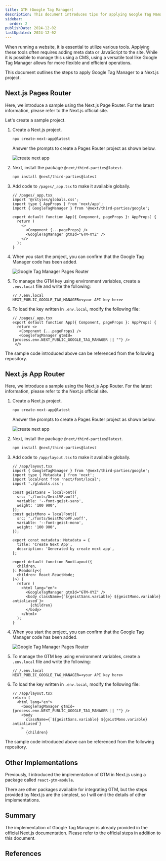```yaml
---
title: GTM (Google Tag Manager)
description: This document introduces tips for applying Google Tag Manager to a Next.js project.
sidebar:
  order: 2
publishDate: 2024-12-02
lastUpdated: 2024-12-02
---
```



When running a website, it is essential to utilize various tools. Applying these tools often requires adding meta data or JavaScript to the site. While it is possible to manage this using a CMS, using a versatile tool like Google Tag Manager allows for more flexible and efficient operations.

This document outlines the steps to apply Google Tag Manager to a Next.js project.

## Next.js Pages Router

Here, we introduce a sample using the Next.js Page Router. For the latest information, please refer to the Next.js official site.

<LinkCard
  title="Third Party Libraries - Google Tag Manager - Pages Router"
  href="https://nextjs.org/docs/pages/building-your-application/optimizing/third-party-libraries#google-tag-manager"
  target="_blank"
/>

Let's create a sample project.

<Steps>

1. Create a Next.js project.

   ```bash
   npx create-next-app@latest
   ```

   Answer the prompts to create a Pages Router project as shown below.

   ![create next app](../../../../assets/nextjs/gtm01.png)

2. Next, install the package `@next/third-parties@latest`.

   ```bash
   npm install @next/third-parties@latest
   ```

3. Add code to `/pages/_app.tsx` to make it available globally.

   ```tsx {4,7-10}
   // /pages/_app.tsx
   import '@/styles/globals.css';
   import type { AppProps } from 'next/app';
   import { GoogleTagManager } from '@next/third-parties/google';

   export default function App({ Component, pageProps }: AppProps) {
     return (
       <>
         <Component {...pageProps} />
         <GoogleTagManager gtmId="GTM-XYZ" />
       </>
     );
   }
   ```

4. When you start the project, you can confirm that the Google Tag Manager code has been added.

   ![Google Tag Manager Pages Router](../../../../assets/nextjs/gtm02.png)

5. To manage the GTM key using environment variables, create a `.env.local` file and write the following:

   ```
   // /.env.local
   NEXT_PUBLIC_GOOGLE_TAG_MANAGER=<your API key here>
   ```

6. To load the key written in `.env.local`, modify the following file:

   ```tsx {5}
   // /pages/_app.tsx
   export default function App({ Component, pageProps }: AppProps) {
     return <>
      <Component {...pageProps} />
      <GoogleTagManager gtmId={process.env.NEXT_PUBLIC_GOOGLE_TAG_MANAGER || ""} />
    </>
   ```

</Steps>

The sample code introduced above can be referenced from the following repository.

<LinkCard
  title="haramizu / Next.js-sample - google-tag-manager-pages"
  href="https://github.com/haramizu/Next.js-sample/tree/main/examples/google-tag-manager-pages"
  target="_blank"
/>

## Next.js App Router

Here, we introduce a sample using the Next.js App Router. For the latest information, please refer to the Next.js official site.

<LinkCard
  title="Third Party Libraries - Google Tag Manager - App Router"
  href="https://nextjs.org/docs/app/building-your-application/optimizing/third-party-libraries#google-tag-manager"
  target="_blank"
/>

<Steps>

1. Create a Next.js project.

   ```bash
   npx create-next-app@latest
   ```

   Answer the prompts to create a Pages Router project as shown below.

   ![create next app](../../../../assets/nextjs/gtm03.png)

2. Next, install the package `@next/third-parties@latest`.

   ```bash
   npm install @next/third-parties@latest
   ```

3. Add code to `/app/layout.tsx` to make it available globally.

   ```tsx {2,30}
   // /app/layout.tsx
   import { GoogleTagManager } from '@next/third-parties/google';
   import type { Metadata } from 'next';
   import localFont from 'next/font/local';
   import './globals.css';

   const geistSans = localFont({
     src: './fonts/GeistVF.woff',
     variable: '--font-geist-sans',
     weight: '100 900',
   });
   const geistMono = localFont({
     src: './fonts/GeistMonoVF.woff',
     variable: '--font-geist-mono',
     weight: '100 900',
   });

   export const metadata: Metadata = {
     title: 'Create Next App',
     description: 'Generated by create next app',
   };

   export default function RootLayout({
     children,
   }: Readonly<{
     children: React.ReactNode;
   }>) {
     return (
       <html lang="en">
         <GoogleTagManager gtmId="GTM-XYZ" />
         <body className={`${geistSans.variable} ${geistMono.variable} antialiased`}>
           {children}
         </body>
       </html>
     );
   }
   ```

4. When you start the project, you can confirm that the Google Tag Manager code has been added.

   ![Google Tag Manager Pages Router](../../../../assets/nextjs/gtm04.png)

5. To manage the GTM key using environment variables, create a `.env.local` file and write the following:

   ```
   // /.env.local
   NEXT_PUBLIC_GOOGLE_TAG_MANAGER=<your API key here>
   ```

6. To load the key written in `.env.local`, modify the following file:

   ```tsx {4}
   // /app/layout.tsx
   return (
     <html lang="en">
       <GoogleTagManager gtmId={process.env.NEXT_PUBLIC_GOOGLE_TAG_MANAGER || ""} />
       <body
         className={`${geistSans.variable} ${geistMono.variable} antialiased`}
       >
         {children}
   ```

</Steps>

The sample code introduced above can be referenced from the following repository.

<LinkCard
  title="haramizu / Next.js-sample - google-tag-manager-app"
  href="https://github.com/haramizu/Next.js-sample/tree/main/examples/google-tag-manager-app"
  target="_blank"
/>

## Other Implementations

Previously, I introduced the implementation of GTM in Next.js using a package called `react-gtm-module`.

<LinkCard
  title="react-gtm-module"
  href="https://www.npmjs.com/package/react-gtm-module"
  target="_blank"
/>

There are other packages available for integrating GTM, but the steps provided by Next.js are the simplest, so I will omit the details of other implementations.

## Summary

The implementation of Google Tag Manager is already provided in the official Next.js documentation. Please refer to the official steps in addition to this document.

## References

<LinkCard
  title="Third Party Libraries - Google Tag Manager - Pages Router"
  href="https://nextjs.org/docs/pages/building-your-application/optimizing/third-party-libraries#google-tag-manager"
  target="_blank"
/>
<LinkCard
  title="Third Party Libraries - Google Tag Manager - App Router"
  href="https://nextjs.org/docs/app/building-your-application/optimizing/third-party-libraries#google-tag-manager"
  target="_blank"
/>


